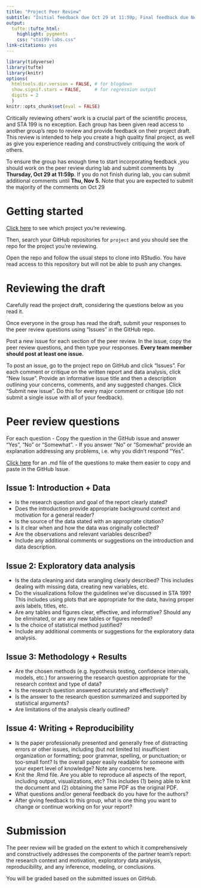```yaml
---
title: "Project Peer Review"
subtitle: "Initial feedback due Oct 29 at 11:59p; Final feedback due Nov 5 at 11:59p"
output: 
  tufte::tufte_html:
    highlight: pygments
    css: "sta199-labs.css"
link-citations: yes
---
```


```r
library(tidyverse)
library(tufte)
library(knitr)
options(
  htmltools.dir.version = FALSE, # for blogdown
  show.signif.stars = FALSE,     # for regression output
  digits = 2
  )
knitr::opts_chunk$set(eval = FALSE)
```

Critically reviewing others' work is a crucial part of the scientific process,
and STA 199 is no exception. Each group has been given read access to another group's repo to review and provide feedback on their project draft. This review is intended to
help you create a high quality final project, as well as give you experience  reading and constructively critiquing the work of others. 

To ensure the group has enough time to start incorporating feedback ,you should work on the peer review during lab and submit comments by **Thursday, Oct 29 at 11:59p**. If you do not finish during lab, you can submit additional comments until **Thu, Nov 5.** Note that you are expected to submit the majority of the comments on Oct 29

# Getting started 

[Click here](https://prodduke-my.sharepoint.com/:x:/g/personal/mt324_duke_edu/EV-0jLAxH11ApRlC6qWEzLcBUyCJromydIWF5EECuC_1vg?e=J9Nqbg) to see which project you're reviewing. 

Then, search your GitHub repositories for `project` and you should see the repo for the project you're reviewing. 

Open the repo and follow the usual steps to clone into RStudio. You have read access to this repository but will not be able to push any changes.


# Reviewing the draft

Carefully read the project draft, considering the questions below as you read it. 

Once everyone in the group has read the draft, submit your responses to the peer review questions using "Issues" in the GitHub repo. 

Post a new issue for each section of the peer review. In the issue, copy the peer review questions, and then type your responses.  **Every team member should post at least one issue.**

To post an issue, go to the project repo on GitHub and click "Issues". For each comment or
critique on the written report and data analysis, click "New Issue". Provide 
an informative issue title and then a description outlining your concerns, 
comments, and any suggested changes. Click "Submit new issue". Do this
for every major comment or critique (do not submit a single issue with all 
of your feedback). 

# Peer review questions

For each question 
- Copy the question in the GitHub issue and answer "Yes", "No" or "Somewhat". 
- If you answer "No" or "Somewhat" provide an explanation addressing any problems, i.e. why you didn't respond "Yes".

[Click here](peer-review.md) for an .md file of the questions to make them easier to copy and paste in the GitHub Issue. 

## Issue 1: Introduction + Data

- Is the research question and goal of the report clearly stated? 
- Does the introduction provide appropriate background context and motivation for a general reader?
- Is the source of the data stated with an appropriate citation? 
- Is it clear when and how the data was originally collected?
- Are the observations and relevant variables described?
- Include any additional comments or suggestions on the introduction and data description. 

## Issue 2: Exploratory data analysis 

- Is the data cleaning and data wrangling clearly described? This includes dealing with missing data, creating new variables, etc.
- Do the visualizations follow the guidelines we've discussed in STA 199? This includes using plots that are appropriate for the data, having proper axis labels, titles, etc. 
- Are any tables and figures clear, effective, and informative?  Should any be eliminated, or are any new tables or figures needed?
- Is the choice of statistical method justified?
- Include any additional comments or suggestions for the exploratory data analysis. 

## Issue 3: Methodology + Results

- Are the chosen methods (e.g. hypothesis testing, confidence intervals, models, etc.) for answering the research question appropriate for the research context and type of data?
- Is the research question answered accurately and effectively? 
- Is the answer to the research question summarized and supported by statistical arguments?
- Are limitations of the analysis clearly outlined?

## Issue 4: Writing + Reproducibility

- Is the paper professionally presented and generally free of distracting errors or other issues, including (but not limited to) insufficient organization or formatting; poor grammar, spelling, or punctuation; or too-small font? Is the overall paper easily readable for someone with your expert level of knowledge? Note any concerns here.
- Knit the .Rmd file. Are you able to reproduce all aspects of the report, including output, 
visualizations, etc? This includes (1) being able to knit the document and (2) obtaining the same PDF as the original PDF. 
- What questions and/or general feedback do you have for the authors?
- After giving feedback to this group, what is one thing you want to change or continue working on for your report? 


# Submission

The peer review will be graded on the extent to which it comprehensively and
constructively addresses the components of the partner team's report: the 
research context and motivation, exploratory data analysis, reproducibility,
and any inference, modeling, or conclusions. 

You will be graded based on the submitted issues on GitHub.

